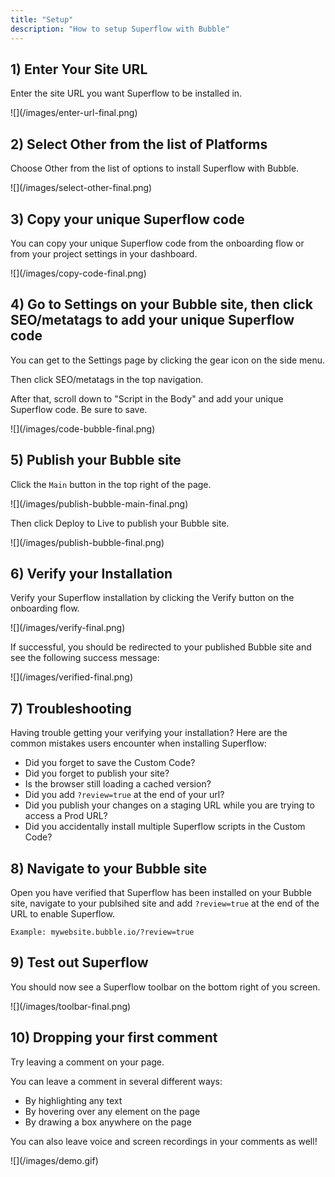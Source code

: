 ```yaml
---
title: "Setup"
description: "How to setup Superflow with Bubble"
---
```



## 1) Enter Your Site URL

Enter the site URL you want Superflow to be installed in.

<Frame>
![](/images/enter-url-final.png)
</Frame>


## 2) Select Other from the list of Platforms

Choose Other from the list of options to install Superflow with Bubble.

<Frame>
![](/images/select-other-final.png)
</Frame>



## 3) Copy your unique Superflow code

You can copy your unique Superflow code from the onboarding flow or from your project settings in your dashboard.

<Frame>
![](/images/copy-code-final.png)
</Frame>

## 4) Go to Settings on your Bubble site, then click SEO/metatags to add your unique Superflow code

You can get to the Settings page by clicking the gear icon on the side menu.

Then click SEO/metatags in the top navigation.

After that, scroll down to "Script in the Body" and add your unique Superflow code. Be sure to save.


<Frame>
![](/images/code-bubble-final.png)
</Frame>



## 5) Publish your Bubble site


Click the `Main` button in the top right of the page.

<Frame>
![](/images/publish-bubble-main-final.png)
</Frame>


Then click Deploy to Live to publish your Bubble site.

<Frame>
![](/images/publish-bubble-final.png)
</Frame>



## 6) Verify your Installation

Verify your Superflow installation by clicking the Verify button on the onboarding flow.

<Frame>
![](/images/verify-final.png)
</Frame>

If successful, you should be redirected to your published Bubble site and see the following success message:

<Frame>
![](/images/verified-final.png)
</Frame>

## 7) Troubleshooting

Having trouble getting your verifying your installation? Here are the common mistakes users encounter when installing Superflow:

 - Did you forget to save the Custom Code?
 - Did you forget to publish your site?
 - Is the browser still loading a cached version?
 - Did you add `?review=true` at the end of your url?
 - Did you publish your changes on a staging URL while you are trying to access a Prod URL?
 - Did you accidentally install multiple Superflow scripts in the Custom Code?


## 8) Navigate to your Bubble site 

Open you have verified that Superflow has been installed on your Bubble site, navigate to your publsihed site and add `?review=true` at the end of the URL to enable Superflow. 

`Example: mywebsite.bubble.io/?review=true`


## 9) Test out Superflow

You should now see a Superflow toolbar on the bottom right of you screen.

<Frame>
![](/images/toolbar-final.png)
</Frame>



## 10) Dropping your first comment
Try leaving a comment on your page.

You can leave a comment in several different ways:
- By highlighting any text
- By hovering over any element on the page
- By drawing a box anywhere on the page

You can also leave voice and screen recordings in your comments as well!

<Frame>
![](/images/demo.gif)
</Frame>


